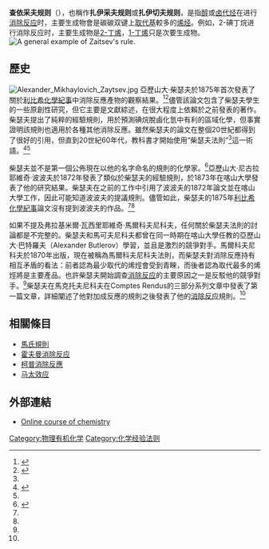 {{NoteTA|G1=Chemistry}}
'''查依采夫规则'''（{{lang-en|Zaitsev's rule}}），也稱作'''扎伊采夫规则'''或'''扎伊切夫规则'''，是指[[醇|醇]]或[[卤代烃|卤代烃]]在进行[[消除反应|消除反应]]时，主要生成物會是碳碳双键上[[取代基|取代基]]較多的[[烯烃|烯烃]]。例如，2-碘丁烷进行消除反应时，主要生成物是[[2-丁烯|2-丁烯]]，[[1-丁烯|1-丁烯]]只是次要生成物。
[[File:General_Demonstration_of_Zaitsev's_Rule.png|A general example of Zaitsev's rule.]]

==歷史==
[[File:Alexander_Mikhaylovich_Zaytsev.jpg|thumb]]
亞歷山大·柴瑟夫於1875年首次發表了關於[[利比希化學紀事|利比希化學紀事]]中消除反應產物的觀察結果。<ref>{{cite journal |last1=Saytzeff |first1=Alexander |year=1875 |title=Zur Kenntniss der Reihenfolge der Analgerung und Ausscheidung der Jodwasserstoffelemente in organischen Verbindungen |journal=[[Liebigs_Annalen|Justus Liebigs Annalen der Chemie]] |volume=179 |issue=3 |pages=296–301 |doi=10.1002/jlac.18751790304 }}</ref><ref name=Lewis1995>{{cite journal |year = 1995 |last1 = Lewis |first1 = D. E. |title = Alexander Mikhailovich Zaytsev (1841–1910) Markovnikov's Conservative Contemporary |volume = 17 |url = http://www.scs.illinois.edu/~mainzv/HIST/bulletin_open_access/num17-18/num17-18%20p21-30.pdf |pages = 21–30 (27) |journal = Bulletin for the History of Chemistry |access-date = 2019-06-12 |archive-date = 2015-12-30 |archive-url = https://web.archive.org/web/20151230175226/http://www.scs.illinois.edu/~mainzv/HIST/bulletin_open_access/num17-18/num17-18%20p21-30.pdf |dead-url = no }}</ref>儘管該論文包含了柴瑟夫學生的一些原創性研究，但它主要是文獻綜述，在很大程度上依賴於之前發表的著作。柴瑟夫提出了純粹的經驗規則，用於預測碘烷脫鹵化氫中有利的區域化學，但事實證明該規則也適用於各種其他消除反應。雖然柴瑟夫的論文在整個20世紀都得到了很好的引用，但直到20世紀60年代，教科書才開始使用“柴瑟夫法則”<ref name=Lewis1995/>這一術語。<ref name=Lewis2010>{{cite journal |year = 2010 |last1 = Lewis |first1 = D. E. |title = Feuding Rule Makers: Aleksandr Mikhailovich Zaitsev (1841–1910) and Vladimir Vasil'evich Markovnikov (1838–1904). A Commentary on the Origins of Zaitsev's Rule |volume = 35 |issue = 2 |pages = 115–124 (121–122) |journal = Bulletin for the History of Chemistry |url = http://www.scs.illinois.edu/~mainzv/HIST/awards/OPA%20Papers/2010-Lewis.pdf |access-date = 2019-06-12 |archive-date = 2015-12-30 |archive-url = https://web.archive.org/web/20151230094439/http://www.scs.illinois.edu/~mainzv/HIST/awards/OPA%20Papers/2010-Lewis.pdf |dead-url = no }}</ref><ref name=Lewis1995/>

柴瑟夫並不是第一個公佈現在以他的名字命名的規則的化學家。<ref>{{cite journal |last1=Popoff |first1=Aleksandr |year=1872 |title=Die Oxydation der Ketone als Mittel zur Bestimmung der Constitution der fetten Säuren und der Alkohole |journal=[[Liebigs_Annalen|Justus Liebigs Annalen der Chemie]] |volume=162 |issue=1 |pages=151–160 |doi=10.1002/jlac.18721620112 }}</ref>亞歷山大·尼古拉耶維奇·波波夫於1872年發表了類似於柴瑟夫的經驗規則，於1873年在喀山大學發表了他的研究結果。柴瑟夫在之前的工作中引用了波波夫的1872年論文並在喀山大學工作，因此可能知道波波夫的提議規則。儘管如此，柴瑟夫的1875年[[利比希化學紀事|利比希化學紀事]]論文沒有提到波波夫的作品。<ref name=Lewis1995/><ref name=Lewis2010/>

如果不提及弗拉基米爾·瓦西里耶維奇·馬爾科夫尼科夫，任何關於柴瑟夫法則的討論都是不完整的。柴瑟夫和馬可夫尼科夫都曾在同一時期在喀山大學任教的亞歷山大·巴特羅夫（Alexander Butlerov）學習，並且是激烈的競爭對手。馬爾科夫尼科夫於1870年出版，現在被稱為馬爾科夫尼科夫法則，而柴瑟夫對消除反應持有相互矛盾的看法：前者認為最少取代的烯烴會受到青睞，而後者認為取代最多的烯烴將是主要產品。也許柴瑟夫開始調查[[消除反应|消除反应]]的主要原因之一是反駁他的競爭對手。<ref name=Lewis1995/>柴瑟夫在馬克托夫尼科夫在Comptes Rendus的三部分系列文章中發表了第一篇文章，詳細闡述了他對加成反應的規則之後發表了他的[[消除反应|消除反应]]規則。<ref name=Lewis2010/>

==相關條目==
*[[馬氏規則|馬氏規則]]
*[[霍夫曼消除反应|霍夫曼消除反应]]
*[[柯普消除反應|柯普消除反應]]
*[[马太效应|马太效应]]

==外部連結==
* [http://www.chem.ucalgary.ca/courses/351/Carey5th/Ch05/ch5-7.html Online course of chemistry] {{Wayback|url=http://www.chem.ucalgary.ca/courses/351/Carey5th/Ch05/ch5-7.html |date=20200716032306 }} {{en}}

[[Category:物理有机化学|Category:物理有机化学]]
[[Category:化学经验法则|Category:化学经验法则]]